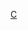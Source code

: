 {{Catnav|頁面分類|...|西班牙體育|西班牙足球|效力西班牙球會的球員}}
{{Catnav|頁面分類|...|各國足球|西班牙足球|效力西班牙球會的球員}}
{{Commonscat|Players of RC Celta de Vigo}}

[[Category:效力西班牙球會的球員|C]]